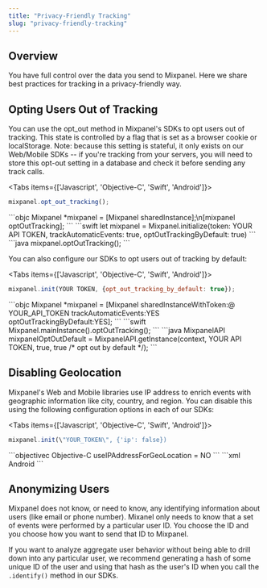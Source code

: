 ```yaml
---
title: "Privacy-Friendly Tracking"
slug: "privacy-friendly-tracking"
---
```


## Overview
You have full control over the data you send to Mixpanel. Here we share best practices for tracking in a privacy-friendly way.

## Opting Users Out of Tracking
You can use the opt_out method in Mixpanel's SDKs to opt users out of tracking. This state is controlled by a flag that is set as a browser cookie or localStorage. Note: because this setting is stateful, it only exists on our Web/Mobile SDKs -- if you're tracking from your servers, you will need to store this opt-out setting in a database and check it before sending any track calls.

<Tabs items={['Javascript', 'Objective-C', 'Swift', 'Android']}>
<Tab>
```javascript
mixpanel.opt_out_tracking();
```
</Tab>
<Tab>
```objc
Mixpanel *mixpanel = [Mixpanel sharedInstance];\n[mixpanel optOutTracking];
```
</Tab>
<Tab>
```swift
let mixpanel = Mixpanel.initialize(token: YOUR API TOKEN, trackAutomaticEvents: true, optOutTrackingByDefault: true)
```
</Tab>
<Tab>
```java
mixpanel.optOutTracking();
```
</Tab>
</Tabs>

You can also configure our SDKs to opt users out of tracking by default:

<Tabs items={['Javascript', 'Objective-C', 'Swift', 'Android']}>
<Tab>
```javascript
mixpanel.init(YOUR TOKEN, {opt_out_tracking_by_default: true});
```
</Tab>
<Tab>
```objc
Mixpanel *mixpanel = [Mixpanel sharedInstanceWithToken:@ YOUR_API_TOKEN trackAutomaticEvents:YES optOutTrackingByDefault:YES];
```
</Tab>
<Tab>
```swift
Mixpanel.mainInstance().optOutTracking();
```
</Tab>
<Tab>
```java
MixpanelAPI mixpanelOptOutDefault = MixpanelAPI.getInstance(context, YOUR API TOKEN, true, true /* opt out by default */);
```
</Tab>
</Tabs>


## Disabling Geolocation
Mixpanel's Web and Mobile libraries use IP address to enrich events with geographic information like city, country, and region. You can disable this using the following configuration options in each of our SDKs:

<Tabs items={['Javascript', 'Objective-C', 'Swift', 'Android']}>
<Tab>
```javascript Javascript
mixpanel.init(\"YOUR_TOKEN\", {'ip': false})
```
</Tab>
<Tab>
```objectivec Objective-C
useIPAddressForGeoLocation = NO
```
</Tab>
<Tab>
```xml Android
<meta-data android:name="com.mixpanel.android.MPConfig.UseIpAddressForGeolocation" android:value="false" />
```
</Tab>
</Tabs>

## Anonymizing Users
Mixpanel does not know, or need to know, any identifying information about users (like email or phone number). Mixanel only needs to know that a set of events were performed by a particular user ID. You choose the ID and you choose how you want to send that ID to Mixpanel.

If you want to analyze aggregate user behavior without being able to drill down into any particular user, we recommend generating a hash of some unique ID of the user and using that hash as the user's ID when you call the `.identify()` method in our SDKs.
